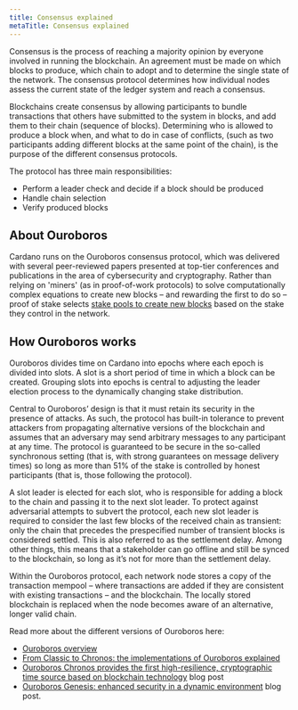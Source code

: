 ```yaml
---
title: Consensus explained
metaTitle: Consensus explained
---
```


Consensus is the process of reaching a majority opinion by everyone involved in running the blockchain. An agreement must be made on which blocks to produce, which chain to adopt and to determine the single state of the network. The consensus protocol determines how individual nodes assess the current state of the ledger system and reach a consensus.

Blockchains create consensus by allowing participants to bundle transactions that others have submitted to the system in blocks, and add them to their chain (sequence of blocks). Determining who is allowed to produce a block when, and what to do in case of conflicts, (such as two participants adding different blocks at the same point of the chain), is the purpose of the different consensus protocols.

The protocol has three main responsibilities:

-   Perform a leader check and decide if a block should be produced
-   Handle chain selection
-   Verify produced blocks
   
## About Ouroboros

Cardano runs on the Ouroboros consensus protocol, which was delivered with several peer-reviewed papers presented at top-tier conferences and publications in the area of cybersecurity and cryptography. Rather than relying on 'miners' (as in proof-of-work protocols) to solve computationally complex equations to create new blocks – and rewarding the first to do so – proof of stake selects [stake pools to create new blocks](https://docs.cardano.org/learn/cardano-node/#howdoesitwork) based on the stake they control in the network.

## How Ouroboros works

Ouroboros divides time on Cardano into epochs where each epoch is divided into slots. A slot is a short period of time in which a block can be created. Grouping slots into epochs is central to adjusting the leader election process to the dynamically changing stake distribution.

Central to Ouroboros’ design is that it must retain its security in the presence of attacks. As such, the protocol has built-in tolerance to prevent attackers from propagating alternative versions of the blockchain and assumes that an adversary may send arbitrary messages to any participant at any time. The protocol is guaranteed to be secure in the so-called synchronous setting (that is, with strong guarantees on message delivery times) so long as more than 51% of the stake is controlled by honest participants (that is, those following the protocol).

A slot leader is elected for each slot, who is responsible for adding a block to the chain and passing it to the next slot leader. To protect against adversarial attempts to subvert the protocol, each new slot leader is required to consider the last few blocks of the received chain as transient: only the chain that precedes the prespecified number of transient blocks is considered settled. This is also referred to as the settlement delay. Among other things, this means that a stakeholder can go offline and still be synced to the blockchain, so long as it’s not for more than the settlement delay.

Within the Ouroboros protocol, each network node stores a copy of the transaction mempool – where transactions are added if they are consistent with existing transactions – and the blockchain. The locally stored blockchain is replaced when the node becomes aware of an alternative, longer valid chain.

Read more about the different versions of Ouroboros here:

-   [Ouroboros overview](https://docs.cardano.org/learn/ouroboros-overview)
-   [From Classic to Chronos: the implementations of Ouroboros explained](https://iohk.io/en/blog/posts/2022/06/03/from-classic-to-chronos-the-implementations-of-ouroboros-explained/)
-   [Ouroboros Chronos provides the first high-resilience, cryptographic time source based on blockchain technology](https://iohk.io/en/blog/posts/2021/10/27/ouroboros-chronos-provides-the-first-high-resilience-cryptographic-time-source-based-on-blockchain/) blog post
-   [Ouroboros Genesis: enhanced security in a dynamic environment](https://iohk.io/en/blog/posts/2023/02/09/ouroboros-genesis-enhanced-security-in-a-dynamic-environment/) blog post.
